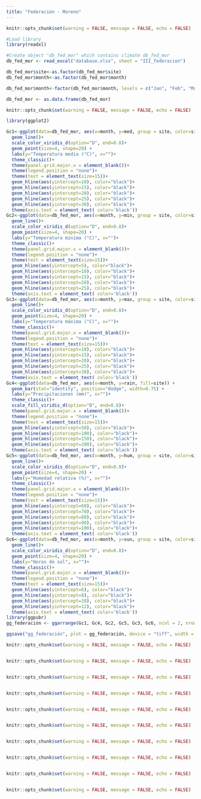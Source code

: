 ```yaml
---
title: "Federación - Moreno"
---
```


```r
knitr::opts_chunk$set(warning = FALSE, message = FALSE, echo = FALSE)

#Load library
library(readxl)

#Create object "db_fed_mor" which contains climate db_fed_mor
db_fed_mor <- read_excel("database.xlsx", sheet = "III_federacion")

db_fed_mor$site<-as.factor(db_fed_mor$site)
db_fed_mor$month<-as.factor(db_fed_mor$month)

db_fed_mor$month<-factor(db_fed_mor$month, levels = c("Jan", "Feb", "Mar", "Apr", "May", "Jun", "Jul", "Aug", "Sep", "Oct", "Nov", "Dec"),  labels = c("Ene", "Feb", "Mar", "Abr", "May", "Jun", "Jul", "Ago", "Sep", "Oct", "Nov", "Dic"))

db_fed_mor <- as.data.frame(db_fed_mor)

```

```r
knitr::opts_chunk$set(warning = FALSE, message = FALSE, echo = FALSE)

library(ggplot2)

Gc1<-ggplot(data=db_fed_mor, aes(x=month, y=med, group = site, color=site, fill=site)) +
  geom_line()+
  scale_color_viridis_d(option="D", end=0.8)+
  geom_point(size=4, shape=20) +
  labs(y="Temperatura media (°C)", x="")+
  theme_classic()+
  theme(panel.grid.major.x = element_blank())+
  theme(legend.position = "none")+
  theme(text = element_text(size=15))+
  geom_hline(aes(yintercept=10), color="black")+
  geom_hline(aes(yintercept=15), color="black")+
  geom_hline(aes(yintercept=20), color="black")+
  geom_hline(aes(yintercept=25), color="black")+
  geom_hline(aes(yintercept=30), color="black")+
  theme(axis.text = element_text( color='black'))
Gc2<-ggplot(data=db_fed_mor, aes(x=month, y=min, group = site, color=site, fill=site)) +
  geom_line()+
  scale_color_viridis_d(option="D", end=0.8)+
  geom_point(size=4, shape=20) +
  labs(y="Temperatura minima (°C)", x="")+
  theme_classic()+
  theme(panel.grid.major.x = element_blank())+
  theme(legend.position = "none")+
  theme(text = element_text(size=15))+
  geom_hline(aes(yintercept=5), color="black")+
  geom_hline(aes(yintercept=10), color="black")+
  geom_hline(aes(yintercept=15), color="black")+
  geom_hline(aes(yintercept=20), color="black")+
  geom_hline(aes(yintercept=25), color="black")+
  theme(axis.text = element_text( color='black'))
Gc3<-ggplot(data=db_fed_mor, aes(x=month, y=max, group = site, color=site, fill=site)) +
  geom_line()+
  scale_color_viridis_d(option="D", end=0.8)+
  geom_point(size=4, shape=20) +
  labs(y="Temperatura máxima (°C)", x="")+
  theme_classic()+
  theme(panel.grid.major.x = element_blank())+
  theme(legend.position = "none")+
  theme(text = element_text(size=15))+
  geom_hline(aes(yintercept=10), color="black")+
  geom_hline(aes(yintercept=15), color="black")+
  geom_hline(aes(yintercept=20), color="black")+
  geom_hline(aes(yintercept=25), color="black")+
  geom_hline(aes(yintercept=30), color="black")+
  theme(axis.text = element_text( color='black'))
Gc4<-ggplot(data=db_fed_mor, aes(x=month, y=rain, fill=site)) +
  geom_bar(stat="identity", position="dodge", width=0.75) +
  labs(y="Precipitaciones (mm)", x="")+
  theme_classic()+
  scale_fill_viridis_d(option="D", end=0.8)+
  theme(panel.grid.major.x = element_blank())+
  theme(legend.position = "none")+
  theme(text = element_text(size=15))+
  geom_hline(aes(yintercept=50), color="black")+
  geom_hline(aes(yintercept=100), color="black")+
  geom_hline(aes(yintercept=150), color="black")+
  geom_hline(aes(yintercept=200), color="black")+
  theme(axis.text = element_text( color='black'))
Gc5<-ggplot(data=db_fed_mor, aes(x=month, y=hum, group = site, color=site, fill=site)) +
  geom_line()+
  scale_color_viridis_d(option="D", end=0.8)+
  geom_point(size=4, shape=20) +
  labs(y="Humedad relativa (%)", x="")+
  theme_classic()+
  theme(panel.grid.major.x = element_blank())+
  theme(legend.position = "none")+
  theme(text = element_text(size=15))+
  geom_hline(aes(yintercept=60), color="black")+
  geom_hline(aes(yintercept=70), color="black")+
  geom_hline(aes(yintercept=80), color="black")+
  geom_hline(aes(yintercept=90), color="black")+
  geom_hline(aes(yintercept=100), color="black")+
  theme(axis.text = element_text( color='black'))
Gc6<-ggplot(data=db_fed_mor, aes(x=month, y=sun, group = site, color=site, fill=site)) +
  geom_line()+
  scale_color_viridis_d(option="D", end=0.8)+
  geom_point(size=4, shape=20) +
  labs(y="Horas de sol", x="")+
  theme_classic()+
  theme(panel.grid.major.x = element_blank())+
  theme(legend.position = "none")+
  theme(text = element_text(size=15))+
  geom_hline(aes(yintercept=6), color="black")+
  geom_hline(aes(yintercept=8), color="black")+
  geom_hline(aes(yintercept=10), color="black")+
  geom_hline(aes(yintercept=12), color="black")+
  theme(axis.text = element_text( color='black'))
library(ggpubr)
gg_federación <- ggarrange(Gc1, Gc4, Gc2, Gc5, Gc3, Gc6, ncol = 2, nrow = 3)

ggsave("gg_federación", plot = gg_federación, device = "tiff", width = 16, height = 8, units = "in", dpi = 300)

```

```r
knitr::opts_chunk$set(warning = FALSE, message = FALSE, echo = FALSE)



```

```r
knitr::opts_chunk$set(warning = FALSE, message = FALSE, echo = FALSE)



```

```r
knitr::opts_chunk$set(warning = FALSE, message = FALSE, echo = FALSE)



```

```r
knitr::opts_chunk$set(warning = FALSE, message = FALSE, echo = FALSE)



```

```r
knitr::opts_chunk$set(warning = FALSE, message = FALSE, echo = FALSE)



```

```r
knitr::opts_chunk$set(warning = FALSE, message = FALSE, echo = FALSE)



```

```r
knitr::opts_chunk$set(warning = FALSE, message = FALSE, echo = FALSE)



```

```r
knitr::opts_chunk$set(warning = FALSE, message = FALSE, echo = FALSE)



```

```r
knitr::opts_chunk$set(warning = FALSE, message = FALSE, echo = FALSE)



```

```r
knitr::opts_chunk$set(warning = FALSE, message = FALSE, echo = FALSE)



```
